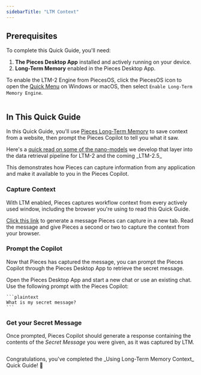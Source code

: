 ```yaml
---
sidebarTitle: "LTM Context"
---
```


## Prerequisites

To complete this Quick Guide, you'll need:

1. **The Pieces Desktop App** installed and actively running on your device.
2. **Long-Term Memory** enabled in the Pieces Desktop App.

To enable the LTM-2 Engine from PiecesOS, click the PiecesOS icon to open the [Quick Menu](https://docs.pieces.app/products/core-dependencies/pieces-os/quick-menu#ltm-2-engine) on Windows or macOS, then select `Enable Long-Term Memory Engine`.

<img
  className="mx-auto"
/>

## In This Quick Guide

In this Quick Guide, you'll use [Pieces Long-Term Memory](https://docs.pieces.app/products/core-dependencies/pieces-os#ltm-2) to save context from a website, then prompt the Pieces Copilot to tell you what it saw.

<Card title="Want a Sneak Peak?">
  Here's a <a target="_blank" href="https://tsavo.hashnode.dev/temporal-nano-model-breakthrough">quick read on some of the nano-models</a> we develop that layer into the data retrieval pipeline for LTM-2 and the coming _LTM-2.5_
</Card>

This demonstrates how Pieces can capture information from any application and make it available to you in the Pieces Copilot.

### Capture Context

With LTM enabled, Pieces captures workflow context from every actively used window, including the browser you're using to read this Quick Guide.

<Steps>
  <Step title="Generate a Secret Message">
    <a target="_blank" href="https://pieces.app/magic-moments/ltm">Click this link</a> to generate a message Pieces can capture in a new tab.
  </Step>
  <Step title="Let Pieces Capture Your Context">
    Read the message and give Pieces a second or two to capture the context from your browser.
  </Step>
</Steps>

### Prompt the Copilot

Now that Pieces has captured the message, you can prompt the Pieces Copilot through the Pieces Desktop App to retrieve the secret message.

<Steps>
  <Step title="Open the Pieces Desktop App">
    Open the Pieces Desktop App and start a new chat or use an existing chat.
  </Step>
  <Step title="Prompt the Pieces Copilot">
    Use the following prompt with the Pieces Copilot:

    ```plaintext
    What is my secret message?
    ```
  </Step>
</Steps>

### Get your Secret Message

Once prompted, Pieces Copilot should generate a response containing the contents of the _Secret Message_ you were given, as it was captured by LTM.

<img
  className="mx-auto"
/>

<Tip>
  Congratulations, you've completed the _Using Long-Term Memory Context_ Quick Guide! 🎉
</Tip>